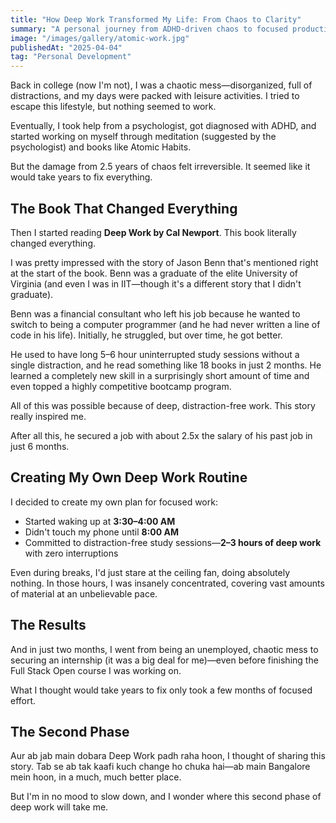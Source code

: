 ```yaml
---
title: "How Deep Work Transformed My Life: From Chaos to Clarity"
summary: "A personal journey from ADHD-driven chaos to focused productivity, inspired by Cal Newport's Deep Work and the power of distraction-free learning."
image: "/images/gallery/atomic-work.jpg"
publishedAt: "2025-04-04"
tag: "Personal Development"
---
```


Back in college (now I'm not), I was a chaotic mess—disorganized, full of distractions, and my days were packed with leisure activities. I tried to escape this lifestyle, but nothing seemed to work.

Eventually, I took help from a psychologist, got diagnosed with ADHD, and started working on myself through meditation (suggested by the psychologist) and books like Atomic Habits.

But the damage from 2.5 years of chaos felt irreversible. It seemed like it would take years to fix everything.

## The Book That Changed Everything

Then I started reading **Deep Work by Cal Newport**. This book literally changed everything.

I was pretty impressed with the story of Jason Benn that's mentioned right at the start of the book. Benn was a graduate of the elite University of Virginia (and even I was in IIT—though it's a different story that I didn't graduate).

Benn was a financial consultant who left his job because he wanted to switch to being a computer programmer (and he had never written a line of code in his life). Initially, he struggled, but over time, he got better.

He used to have long 5–6 hour uninterrupted study sessions without a single distraction, and he read something like 18 books in just 2 months. He learned a completely new skill in a surprisingly short amount of time and even topped a highly competitive bootcamp program.

All of this was possible because of deep, distraction-free work. This story really inspired me.

After all this, he secured a job with about 2.5x the salary of his past job in just 6 months.

## Creating My Own Deep Work Routine

I decided to create my own plan for focused work:

- Started waking up at **3:30–4:00 AM**
- Didn't touch my phone until **8:00 AM**
- Committed to distraction-free study sessions—**2–3 hours of deep work** with zero interruptions

Even during breaks, I'd just stare at the ceiling fan, doing absolutely nothing. In those hours, I was insanely concentrated, covering vast amounts of material at an unbelievable pace.

## The Results

And in just two months, I went from being an unemployed, chaotic mess to securing an internship (it was a big deal for me)—even before finishing the Full Stack Open course I was working on.

What I thought would take years to fix only took a few months of focused effort.

## The Second Phase

Aur ab jab main dobara Deep Work padh raha hoon, I thought of sharing this story. Tab se ab tak kaafi kuch change ho chuka hai—ab main Bangalore mein hoon, in a much, much better place.

But I'm in no mood to slow down, and I wonder where this second phase of deep work will take me.
